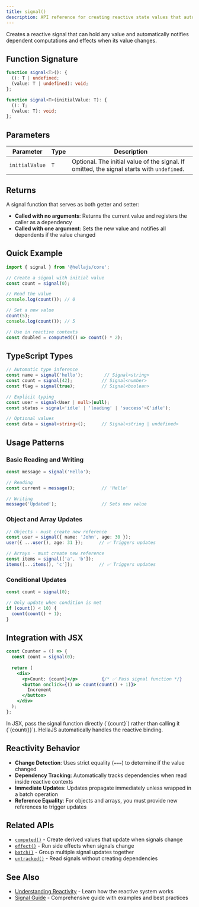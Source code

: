```yaml
---
title: signal()
description: API reference for creating reactive state values that automatically update UI when changed.
---
```



Creates a reactive signal that can hold any value and automatically notifies dependent computations and effects when its value changes.

## Function Signature

```typescript
function signal<T>(): {
  (): T | undefined;
  (value: T | undefined): void;
};

function signal<T>(initialValue: T): {
  (): T;
  (value: T): void;
};
```

## Parameters

| Parameter | Type | Description |
|-----------|------|-------------|
| `initialValue` | `T` | Optional. The initial value of the signal. If omitted, the signal starts with `undefined`. |

## Returns

A signal function that serves as both getter and setter:
- **Called with no arguments**: Returns the current value and registers the caller as a dependency
- **Called with one argument**: Sets the new value and notifies all dependents if the value changed

## Quick Example

```jsx
import { signal } from '@hellajs/core';

// Create a signal with initial value
const count = signal(0);

// Read the value
console.log(count()); // 0

// Set a new value
count(5);
console.log(count()); // 5

// Use in reactive contexts
const doubled = computed(() => count() * 2);
```

## TypeScript Types

```typescript
// Automatic type inference
const name = signal('hello');        // Signal<string>
const count = signal(42);           // Signal<number>
const flag = signal(true);          // Signal<boolean>

// Explicit typing
const user = signal<User | null>(null);
const status = signal<'idle' | 'loading' | 'success'>('idle');

// Optional values
const data = signal<string>();      // Signal<string | undefined>
```

## Usage Patterns

### Basic Reading and Writing

```typescript
const message = signal('Hello');

// Reading
const current = message();          // 'Hello'

// Writing
message('Updated');                 // Sets new value
```

### Object and Array Updates

```typescript
// Objects - must create new reference
const user = signal({ name: 'John', age: 30 });
user({ ...user(), age: 31 });      // ✅ Triggers updates

// Arrays - must create new reference  
const items = signal(['a', 'b']);
items([...items(), 'c']);          // ✅ Triggers updates
```

### Conditional Updates

```typescript
const count = signal(0);

// Only update when condition is met
if (count() < 10) {
  count(count() + 1);
}
```

## Integration with JSX

```jsx
const Counter = () => {
  const count = signal(0);
  
  return (
    <div>
      <p>Count: {count}</p>         {/* ✅ Pass signal function */}
      <button onclick={() => count(count() + 1)}>
        Increment
      </button>
    </div>
  );
};
```

<Aside type="caution">
In JSX, pass the signal function directly (`{count}`) rather than calling it (`{count()}`). HellaJS automatically handles the reactive binding.
</Aside>

## Reactivity Behavior

- **Change Detection**: Uses strict equality (`===`) to determine if the value changed
- **Dependency Tracking**: Automatically tracks dependencies when read inside reactive contexts
- **Immediate Updates**: Updates propagate immediately unless wrapped in a batch operation
- **Reference Equality**: For objects and arrays, you must provide new references to trigger updates

## Related APIs

- [`computed()`](/api/core/computed) - Create derived values that update when signals change
- [`effect()`](/api/core/effect) - Run side effects when signals change  
- [`batch()`](/api/core/batch) - Group multiple signal updates together
- [`untracked()`](/api/core/untracked) - Read signals without creating dependencies

## See Also

- [Understanding Reactivity](/concepts/reactivity) - Learn how the reactive system works
- [Signal Guide](/packages/core/signal) - Comprehensive guide with examples and best practices